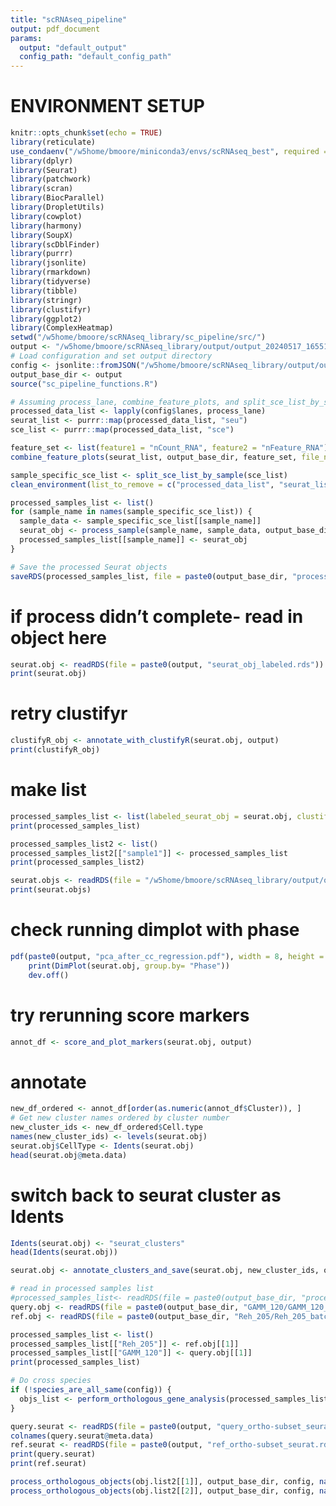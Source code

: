 ```yaml
---
title: "scRNAseq_pipeline"
output: pdf_document
params:
  output: "default_output" 
  config_path: "default_config_path" 
---
```


# ENVIRONMENT SETUP

```r
knitr::opts_chunk$set(echo = TRUE)
library(reticulate)
use_condaenv("/w5home/bmoore/miniconda3/envs/scRNAseq_best", required = TRUE)#"/root/miniconda/envs/scrnaseq"
library(dplyr)
library(Seurat)
library(patchwork)
library(scran)
library(BiocParallel)
library(DropletUtils)
library(cowplot)
library(harmony)
library(SoupX)
library(scDblFinder)
library(purrr)
library(jsonlite)
library(rmarkdown)
library(tidyverse)
library(tibble)
library(stringr)
library(clustifyr)
library(ggplot2)
library(ComplexHeatmap)
setwd("/w5home/bmoore/scRNAseq_library/sc_pipeline/src/")
output <- "/w5home/bmoore/scRNAseq_library/output/output_20240517_165517/Day1/"
# Load configuration and set output directory
config <- jsonlite::fromJSON("/w5home/bmoore/scRNAseq_library/output/output_20240517_165517/config.json", simplifyDataFrame = FALSE)
output_base_dir <- output
source("sc_pipeline_functions.R")
```
```r
# Assuming process_lane, combine_feature_plots, and split_sce_list_by_sample are defined in 'sc_pipeline_functions.R'
processed_data_list <- lapply(config$lanes, process_lane)
seurat_list <- purrr::map(processed_data_list, "seu")
sce_list <- purrr::map(processed_data_list, "sce")

feature_set <- list(feature1 = "nCount_RNA", feature2 = "nFeature_RNA")
combine_feature_plots(seurat_list, output_base_dir, feature_set, file_name_base = "post_soupx_qc")

sample_specific_sce_list <- split_sce_list_by_sample(sce_list)
clean_environment(list_to_remove = c("processed_data_list", "seurat_list", "feature_set"))

processed_samples_list <- list()
for (sample_name in names(sample_specific_sce_list)) {
  sample_data <- sample_specific_sce_list[[sample_name]]
  seurat_obj <- process_sample(sample_name, sample_data, output_base_dir, config)
  processed_samples_list[[sample_name]] <- seurat_obj
}

# Save the processed Seurat objects
saveRDS(processed_samples_list, file = paste0(output_base_dir, "processed_seurat_objects.rds"))
```
# if process didn't complete- read in object here
```r
seurat.obj <- readRDS(file = paste0(output, "seurat_obj_labeled.rds"))
print(seurat.obj)
```
# retry clustifyr
```r
clustifyR_obj <- annotate_with_clustifyR(seurat.obj, output)
print(clustifyR_obj)
```
# make list
```r
processed_samples_list <- list(labeled_seurat_obj = seurat.obj, clustifyR_obj = clustifyR_obj)
print(processed_samples_list)
```
```r
processed_samples_list2 <- list()
processed_samples_list2[["sample1"]] <- processed_samples_list
print(processed_samples_list2)
```
```r
seurat.objs <- readRDS(file = "/w5home/bmoore/scRNAseq_library/output/output_20240517_165517/processed_seurat_objects.rds")
print(seurat.objs)
```
# check running dimplot with phase
```r
pdf(paste0(output, "pca_after_cc_regression.pdf"), width = 8, height = 6)
    print(DimPlot(seurat.obj, group.by= "Phase"))
    dev.off()
```
# try rerunning score markers
```r
annot_df <- score_and_plot_markers(seurat.obj, output)
```
# annotate
```r
new_df_ordered <- annot_df[order(as.numeric(annot_df$Cluster)), ]
# Get new cluster names ordered by cluster number
new_cluster_ids <- new_df_ordered$Cell.type
names(new_cluster_ids) <- levels(seurat.obj)
seurat.obj$CellType <- Idents(seurat.obj)
head(seurat.obj@meta.data)
```
# switch back to seurat cluster as Idents
```r
Idents(seurat.obj) <- "seurat_clusters"
head(Idents(seurat.obj))
```
```r
seurat.obj <- annotate_clusters_and_save(seurat.obj, new_cluster_ids, output)
```


```r
# read in processed samples list
#processed_samples_list<- readRDS(file = paste0(output_base_dir, "processed_seurat_objects.rds"))
query.obj <- readRDS(file = paste0(output_base_dir, "GAMM_120/GAMM_120_batchcorr_seurat_obj.rds"))
ref.obj <- readRDS(file = paste0(output_base_dir, "Reh_205/Reh_205_batchcorr_seurat_obj.rds"))
```
```r
processed_samples_list <- list()
processed_samples_list[["Reh_205"]] <- ref.obj[[1]]
processed_samples_list[["GAMM_120"]] <- query.obj[[1]]
print(processed_samples_list)
```
```r
# Do cross species
if (!species_are_all_same(config)) {
  objs_list <- perform_orthologous_gene_analysis(processed_samples_list, config, output_base_dir)
}
```
```r
query.seurat <- readRDS(file = paste0(output, "query_ortho-subset_seurat.rds"))
colnames(query.seurat@meta.data)
ref.seurat <- readRDS(file = paste0(output, "ref_ortho-subset_seurat.rds"))
print(query.seurat)
print(ref.seurat)
```
```r
process_orthologous_objects(obj.list2[[1]], output_base_dir, config, names(processed_samples_list)[1])
process_orthologous_objects(obj.list2[[2]], output_base_dir, config, names(processed_samples_list)[2])

```



